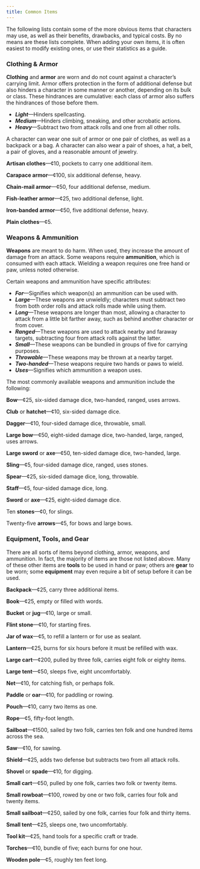 ```yaml
---
title: Common Items
---
```


The following lists contain some of the more obvious items that characters may use, as well as their benefits, drawbacks, and typical costs. By no means are these lists complete. When adding your own items, it is often easiest to modify existing ones, or use their statistics as a guide.

### Clothing & Armor

**Clothing** and **armor** are worn and do not count against a character’s carrying limit. Armor offers protection in the form of additional defense but also hinders a character in some manner or another, depending on its bulk or class. These hindrances are cumulative: each class of armor also suffers the hindrances of those before them.

- _**Light**_—Hinders spellcasting.
- _**Medium**_—Hinders climbing, sneaking, and other acrobatic actions.
- _**Heavy**_—Subtract two from attack rolls and one from all other rolls.

A character can wear one suit of armor or one pair of clothes, as well as a backpack or a bag. A character can also wear a pair of shoes, a hat, a belt, a pair of gloves, and a reasonable amount of jewelry.

**Artisan clothes**—¢10, pockets to carry one additional item.

**Carapace armor**—¢100, six additional defense, heavy.

**Chain-mail armor**—¢50, four additional defense, medium.

**Fish-leather armor**—¢25, two additional defense, light.

**Iron-banded armor**—¢50, five additional defense, heavy.

**Plain clothes**—¢5.

### Weapons & Ammunition

**Weapons** are meant to do harm. When used, they increase the amount of damage from an attack. Some weapons require **ammunition**, which is consumed with each attack. Wielding a weapon requires one free hand or paw, unless noted otherwise.

Certain weapons and ammunition have specific attributes:

- _**For**_—Signifies which weapon(s) an ammunition can be used with.
- _**Large**_—These weapons are unwieldly; characters must subtract two from both order rolls and attack rolls made while using them.
- _**Long**_—These weapons are longer than most, allowing a character to attack from a little bit farther away, such as behind another character or from cover.
- _**Ranged**_—These weapons are used to attack nearby and faraway targets, subtracting four from attack rolls against the latter.
- _**Small**_—These weapons can be bundled in groups of five for carrying purposes.
- _**Throwable**_—These weapons may be thrown at a nearby target.
- _**Two-handed**_—These weapons require two hands or paws to wield.
- _**Uses**_—Signifies which ammunition a weapon uses.

The most commonly available weapons and ammunition include the following:

**Bow**—¢25, six-sided damage dice, two-handed, ranged, uses arrows.

**Club** or **hatchet**—¢10, six-sided damage dice.

**Dagger**—¢10, four-sided damage dice, throwable, small.

**Large bow**—¢50, eight-sided damage dice, two-handed, large, ranged, uses arrows.

**Large sword** or **axe**—¢50, ten-sided damage dice, two-handed, large.

**Sling**—¢5, four-sided damage dice, ranged, uses stones.

**Spear**—¢25, six-sided damage dice, long, throwable.

**Staff**—¢5, four-sided damage dice, long.

**Sword** or **axe**—¢25, eight-sided damage dice.

Ten **stones**—¢0, for slings.

Twenty-five **arrows**—¢5, for bows and large bows.

### Equipment, Tools, and Gear

There are all sorts of items beyond clothing, armor, weapons, and ammunition. In fact, the majority of items are those not listed above. Many of these other items are **tools** to be used in hand or paw; others are **gear** to be worn; some **equipment** may even require a bit of setup before it can be used.

**Backpack**—¢25, carry three additional items.

**Book**—¢25, empty or filled with words.

**Bucket** or **jug**—¢10, large or small.

**Flint stone**—¢10, for starting fires.

**Jar of wax**—¢5, to refill a lantern or for use as sealant.

**Lantern**—¢25, burns for six hours before it must be refilled with wax.

**Large cart**—¢200, pulled by three folk, carries eight folk or eighty items.

**Large tent**—¢50, sleeps five, eight uncomfortably.

**Net**—¢10, for catching fish, or perhaps folk.

**Paddle** or **oar**—¢10, for paddling or rowing.

**Pouch**—¢10, carry two items as one.

**Rope**—¢5, fifty-foot length.

**Sailboat**—¢1500, sailed by two folk, carries ten folk and one hundred items across the sea.

**Saw**—¢10, for sawing.

**Shield**—¢25, adds two defense but subtracts two from all attack rolls.

**Shovel** or **spade**—¢10, for digging.

**Small cart**—¢50, pulled by one folk, carries two folk or twenty items.

**Small rowboat**—¢100, rowed by one or two folk, carries four folk and twenty items.

**Small sailboat**—¢250, sailed by one folk, carries four folk and thirty items.

**Small tent**—¢25, sleeps one, two uncomfortably.

**Tool kit**—¢25, hand tools for a specific craft or trade.

**Torches**—¢10, bundle of five; each burns for one hour.

**Wooden pole**—¢5, roughly ten feet long.

